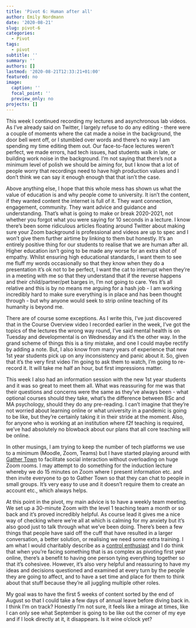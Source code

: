 ```yaml
---
title: 'Pivot 6: Human after all'
author: Emily Nordmann
date: '2020-08-21'
slug: pivot-6
categories:
  - Pivot
tags:
  - pivot
subtitle: ''
summary: ''
authors: []
lastmod: '2020-08-21T12:33:21+01:00'
featured: no
image:
  caption: ''
  focal_point: ''
  preview_only: no
projects: []
---
```


This week I continued recording my lectures and asynchronous lab videos. As I've already said on Twitter, I largely refuse to do any editing - there were a couple of moments where the cat made a noise in the background, the door bell went off, or I stumbled over words and there's no way I am spending my time editing them out. Our face-to-face lectures weren't perfect, we made errors, had tech issues, had students walk in late, or building work noise in the background. I'm not saying that there's not a minimum level of polish we should be aiming for, but I know that a lot of people worry that recordings need to have high production values and I don't think we can say it enough enough that that isn't the case.

Above anything else, I hope that this whole mess has shown us what the value of education is and why people come to university. It isn't the content, if they wanted content the internet is full of it. They want connection, engagement, community. They want advice and guidance and understanding. That's what is going to make or break 2020-2021, not whether you forgot what you were saying for 10 seconds in a lecture. I know there's been some ridiculous articles floating around Twitter about making sure your Zoom background is professional and videos are up to spec and I won't give them further airtime by linking to them but honestly. It's an entirely positive thing for our students to realise that we are human after all. Higher education isn't going to be made any worse for an extra shot of empathy. Whilst ensuring high educational standards, I want them to see me fluff my words occasionally so that they know when they do a presentation it's ok not to be perfect, I want the cat to interrupt when they're in a meeting with me so that they understand that if the reverse happens and their child/partner/pet barges in, I'm not going to care. Yes it's all relative and this is by no means me arguing for a hash job - I am working incredibly hard to make sure everything is in place and has been thought through - but why anyone would seek to strip online teaching of its humanity is beyond me.

There are of course some exceptions. As I write this, I've just discovered that in the Course Overview video I recorded earlier in the week, I've got the topics of the lectures the wrong way round, I've said mental health is on Tuesday and developmental is on Wednesday and it's the other way. In the grand scheme of things this is a tiny mistake, and one I could maybe rectify by adding a note. But, I also know from many years of experience that new 1st year students pick up on any inconsistency and panic about it. So, given that it's the very first video I'm going to ask them to watch, I'm going to re-record it. It will take me half an hour, but first impressions matter. 

This week I also had an information session with the new 1st year students and it was so great to meet them all. What was reassuring for me was that their questions and concerns were the same as they've always been - what optional courses should they take, what's the difference between BSc and MA psychology, should they do any pre-reading. I can't imagine that they're not worried about learning online or what university in a pandemic is going to be like, but they're certainly taking it in their stride at the moment. Also, for anyone who is working at an institution where f2f teaching is required, we've had absolutely no blowback about our plans that all core teaching will be online. 

In other musings, I am trying to keep the number of tech platforms we use to a minimum (Moodle, Zoom, Teams) but I have started playing around with [Gather Town](https://gather.town/) to facilitate social interaction without overloading on huge Zoom rooms. I may attempt to do something for the induction lecture whereby we do 15 minutes on Zoom where I present information etc. and then invite everyone to go to Gather Town so that they can chat to people in small groups. It's very easy to use and it doesn't require them to create an account etc.,  which always helps. 

At this point in the pivot, my main advice is to have a weekly team meeting. We set up a 30-minute Zoom with the level 1 teaching team a month or so back and it's proved incredibly helpful. As course lead it gives me a nice way of checking where we're all at which is calming for my anxiety but it's also good just to talk through what we've been doing. There's been a few things that people have said off the cuff that have resulted in a larger conversation, a better solution, or realising we need some extra training. I am what I would charitably describe as a [control enthusiast](https://www.youtube.com/watch?v=UMjLz_rbVy8) and I do think that when you're facing something that is as complex as pivoting first year online, there's a benefit to having one person tying everything together so that it's cohesivee. However, it's also very helpful and reassuring to have my ideas and decisions questioned and examined at every turn by the people they are going to affect, and to have a set time and place for them to think about that stuff because they're all juggling multiple other roles. 

My goal was to have the first 5 weeks of content sorted by the end of August so that I could take a few days of annual leave before diving back in. I think I'm on track? Honestly I'm not sure, it feels like a mirage at times, like I can only see what September is going to be like out the corner of my eye and if I look directly at it, it disappears. Is it wine o'clock yet?